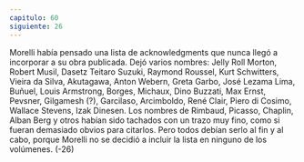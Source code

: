 ```yaml
---
capitulo: 60
siguiente: 26
---
```


Morelli había pensado una lista de acknowledgments que nunca llegó a
incorporar a su obra publicada. Dejó varios nombres: Jelly Roll Morton, Robert
Musil, Dasetz Teitaro Suzuki, Raymond Roussel, Kurt Schwitters, Vieira da Silva,
Akutagawa, Anton Webern, Greta Garbo, José Lezama Lima, Buñuel, Louis
Armstrong, Borges, Michaux, Dino Buzzati, Max Ernst, Pevsner, Gilgamesh (?),
Garcilaso, Arcimboldo, René Clair, Piero di Cosimo, Wallace Stevens, Izak
Dinesen. Los nombres de Rimbaud, Picasso, Chaplin, Alban Berg y otros habían
sido tachados con un trazo muy fino, como si fueran demasiado obvios para
citarlos. Pero todos debían serlo al fin y al cabo, porque Morelli no se decidió a
incluir la lista en ninguno de los volúmenes.
(-26)
